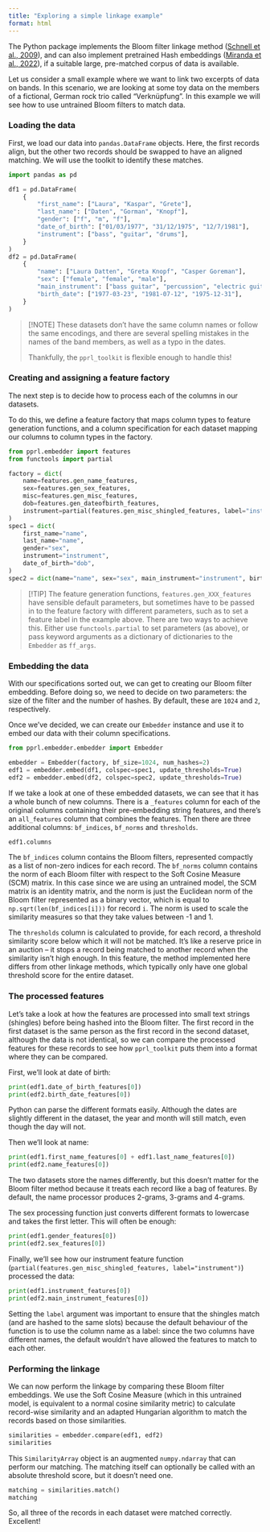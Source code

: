 ```yaml
---
title: "Exploring a simple linkage example"
format: html
---
```


The Python package implements the Bloom filter linkage method ([Schnell et al., 2009](https://bmcmedinformdecismak.biomedcentral.com/articles/10.1186/1472-6947-9-41)), and can also implement pretrained Hash embeddings ([Miranda et al., 2022](https://arxiv.org/abs/2212.09255)), if a suitable large, pre-matched corpus of data is available.

Let us consider a small example where we want to link two excerpts of data on
bands. In this scenario, we are looking at some toy data on the members of a
fictional, German rock trio called "Verknüpfung". In this example we will see how to use untrained Bloom filters to match data.

### Loading the data

First, we load our data into `pandas.DataFrame` objects. Here, the first
records align, but the other two records should be swapped to have an aligned
matching. We will use the toolkit to identify these matches.

```python
import pandas as pd

df1 = pd.DataFrame(
    {
        "first_name": ["Laura", "Kaspar", "Grete"],
        "last_name": ["Daten", "Gorman", "Knopf"],
        "gender": ["f", "m", "f"],
        "date_of_birth": ["01/03/1977", "31/12/1975", "12/7/1981"],
        "instrument": ["bass", "guitar", "drums"],
    }
)
df2 = pd.DataFrame(
    {
        "name": ["Laura Datten", "Greta Knopf", "Casper Goreman"],
        "sex": ["female", "female", "male"],
        "main_instrument": ["bass guitar", "percussion", "electric guitar"],
        "birth_date": ["1977-03-23", "1981-07-12", "1975-12-31"],
    }
)
```

> [!NOTE]
> These datasets don't have the same column names or follow the same encodings,
> and there are several spelling mistakes in the names of the band members, as well as a typo in the dates.
>
> Thankfully, the `pprl_toolkit` is flexible enough to handle this!

### Creating and assigning a feature factory

The next step is to decide how to process each of the columns in our datasets.

To do this, we define a feature factory that maps column types to feature
generation functions, and a column specification for each dataset mapping our
columns to column types in the factory.

```python
from pprl.embedder import features
from functools import partial

factory = dict(
    name=features.gen_name_features,
    sex=features.gen_sex_features,
    misc=features.gen_misc_features,
    dob=features.gen_dateofbirth_features,
    instrument=partial(features.gen_misc_shingled_features, label="instrument")
)
spec1 = dict(
    first_name="name",
    last_name="name",
    gender="sex",
    instrument="instrument",
    date_of_birth="dob",
)
spec2 = dict(name="name", sex="sex", main_instrument="instrument", birth_date="dob")
```

> [!TIP]
> The feature generation functions, `features.gen_XXX_features` have sensible default parameters, but sometimes have to be passed in to the feature factory with different parameters, such as to set a feature label in the example above.
> There are two ways to achieve this. Either use `functools.partial` to set parameters (as above), or pass keyword arguments as a dictionary of dictionaries to the `Embedder` as `ff_args`.

### Embedding the data

With our specifications sorted out, we can get to creating our Bloom filter
embedding. Before doing so, we need to decide on two parameters: the size of
the filter and the number of hashes. By default, these are `1024` and `2`,
respectively.

Once we've decided, we can create our `Embedder` instance and use it to embed
our data with their column specifications.

```python
from pprl.embedder.embedder import Embedder

embedder = Embedder(factory, bf_size=1024, num_hashes=2)
edf1 = embedder.embed(df1, colspec=spec1, update_thresholds=True)
edf2 = embedder.embed(df2, colspec=spec2, update_thresholds=True)
```

If we take a look at one of these embedded datasets, we can see that it has a
whole bunch of new columns. There is a `_features` column for each of the
original columns containing their pre-embedding string features, and there's an `all_features` column that combines the features. Then there are
three additional columns: `bf_indices`, `bf_norms` and `thresholds`.

```python
edf1.columns
```

The `bf_indices` column contains the Bloom filters, represented compactly as a list of non-zero indices for each record. The `bf_norms` column contains the norm of each Bloom filter with respect to the Soft Cosine Measure (SCM) matrix. In this case since we are using an untrained model, the SCM matrix is an identity matrix, and the norm is just the Euclidean norm of the Bloom filter represented as a binary vector, which is equal to `np.sqrt(len(bf_indices[i]))` for record `i`. The norm is used to scale the similarity measures so that they take values between -1 and 1.

The `thresholds` column is calculated to provide, for each record, a threshold similarity score below which it will not be matched. It's like a reserve price in an auction -- it stops a record being matched to another record when the similarity isn't high enough. In this feature, the method implemented here differs from other linkage methods, which typically only have one global threshold score for the entire dataset.

<!-- ToDO: Write an explainer on the threshold method, and link it here -->

### The processed features

Let's take a look at how the features are processed into small text strings (shingles) before being hashed into the Bloom filter. The first record in the first dataset is the same person as the first record in the second dataset, although the data is not identical, so we can compare the processed features for these records to see how `pprl_toolkit` puts them into a format where they can be compared.

First, we'll look at date of birth:

```python
print(edf1.date_of_birth_features[0])
print(edf2.birth_date_features[0])
```

Python can parse the different formats easily. Although the dates are slightly different in the dataset, the year and month will still match, even though the day will not.

Then we'll look at name:

```python
print(edf1.first_name_features[0] + edf1.last_name_features[0])
print(edf2.name_features[0])
```

The two datasets store the names differently, but this doesn't matter for the Bloom filter method because it treats each record like a bag of features. By default, the name processor produces 2-grams, 3-grams and 4-grams.

The sex processing function just converts different formats to lowercase and takes the first letter. This will often be enough:

```python
print(edf1.gender_features[0])
print(edf2.sex_features[0])
```


Finally, we'll see how our instrument feature function (`partial(features.gen_misc_shingled_features, label="instrument")`) processed the data:

```python
print(edf1.instrument_features[0])
print(edf2.main_instrument_features[0])
```

Setting the `label` argument was important to ensure that the shingles match (and are hashed to the same slots) because the default behaviour of the function is to use the column name as a label: since the two columns have different names, the default wouldn't have allowed the features to match to each other.

### Performing the linkage

We can now perform the linkage by comparing these Bloom filter embeddings. We
use the Soft Cosine Measure (which in this untrained model, is equivalent to a normal cosine similarity metric) to calculate record-wise similarity and an adapted
Hungarian algorithm to match the records based on those similarities.

```python
similarities = embedder.compare(edf1, edf2)
similarities
```

This `SimilarityArray` object is an augmented `numpy.ndarray` that can perform
our matching. The matching itself can optionally be called with an absolute threshold score, but it doesn't need one.

```python
matching = similarities.match()
matching
```

So, all three of the records in each dataset were matched correctly. Excellent!
